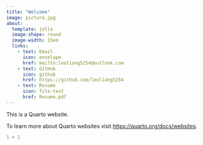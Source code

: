 ```yaml
---
title: "Welcome"
image: picture.jpg
about:
  template: jolla
  image-shape: round
  image-width: 15em
  links:
    - text: Email
      icon: envelope
      href: mailto:leoliang5254@outlook.com
    - text: GitHub
      icon: github
      href: https://github.com/leoliang5254
    - text: Resume
      icon: file-text
      href: Resume.pdf
---
```


This is a Quarto website.

To learn more about Quarto websites visit <https://quarto.org/docs/websites>.

```r
1 + 1
```
